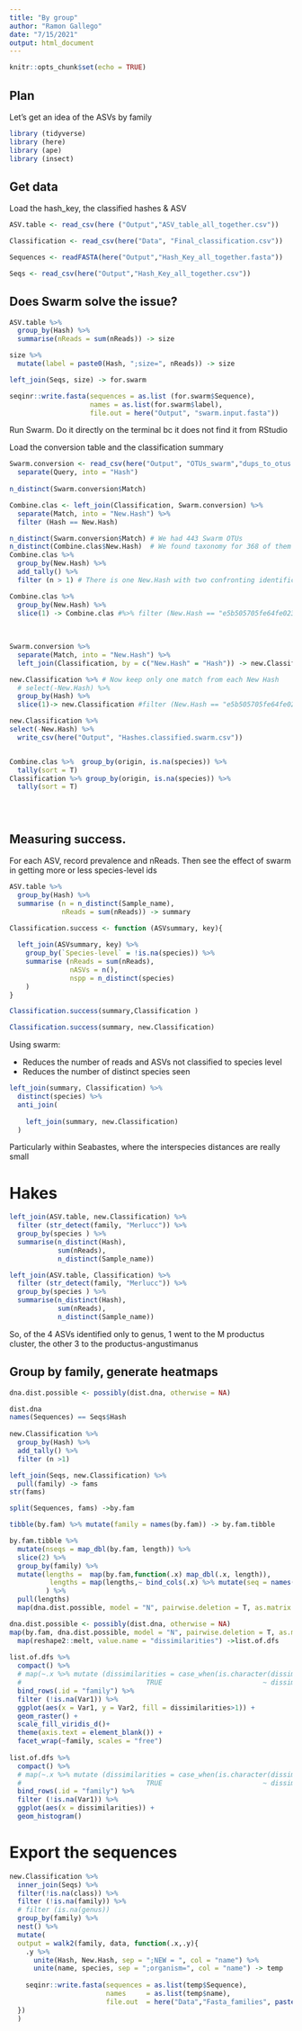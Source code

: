 ```yaml
---
title: "By group"
author: "Ramon Gallego"
date: "7/15/2021"
output: html_document
---
```


```r
knitr::opts_chunk$set(echo = TRUE)
```

## Plan

Let's get an idea of the ASVs by family
```r
library (tidyverse)
library (here)
library (ape)
library (insect)

```

## Get data

Load the hash_key, the classified hashes & ASV

```r

ASV.table <- read_csv(here ("Output","ASV_table_all_together.csv"))

Classification <- read_csv(here("Data", "Final_classification.csv"))

Sequences <- readFASTA(here("Output","Hash_Key_all_together.fasta"))

Seqs <- read_csv(here("Output","Hash_Key_all_together.csv"))

```

## Does Swarm solve the issue?

```r
ASV.table %>% 
  group_by(Hash) %>% 
  summarise(nReads = sum(nReads)) -> size

size %>% 
  mutate(label = paste0(Hash, ";size=", nReads)) -> size

left_join(Seqs, size) -> for.swarm

seqinr::write.fasta(sequences = as.list (for.swarm$Sequence),
                    names = as.list(for.swarm$label),
                    file.out = here("Output", "swarm.input.fasta"))

```

Run Swarm. Do it directly on the terminal bc it does not find it from RStudio

<!-- ```{bash} -->

<!-- bash /Users/ramon.gallegosimon/Projects/banzai/scripts/OTU_clustering/cluster_swarm.sh \ -->
<!--  /Users/ramon.gallegosimon/Projects/eDNA-Hake/Output/swarm.input.fasta -->

<!-- ``` -->


Load the conversion table and the classification summary

```r
Swarm.conversion <- read_csv(here("Output", "OTUs_swarm","dups_to_otus.csv")) %>% 
  separate(Query, into = "Hash")
  
n_distinct(Swarm.conversion$Match)

```

```r

Combine.clas <- left_join(Classification, Swarm.conversion) %>% 
  separate(Match, into = "New.Hash") %>% 
  filter (Hash == New.Hash) 

n_distinct(Swarm.conversion$Match) # We had 443 Swarm OTUs
n_distinct(Combine.clas$New.Hash)  # We found taxonomy for 368 of them
Combine.clas %>% 
  group_by(New.Hash) %>% 
  add_tally() %>% 
  filter (n > 1) # There is one New.Hash with two confronting identifications

Combine.clas %>% 
  group_by(New.Hash) %>% 
  slice(1) -> Combine.clas #%>% filter (New.Hash == "e5b505705fe64fe02348aa9612ad44e82b0d800e")
  
  
  
Swarm.conversion %>% 
  separate(Match, into = "New.Hash") %>% 
  left_join(Classification, by = c("New.Hash" = "Hash")) -> new.Classification

new.Classification %>% # Now keep only one match from each New Hash
  # select(-New.Hash) %>% 
  group_by(Hash) %>% 
  slice(1)-> new.Classification #filter (New.Hash == "e5b505705fe64fe02348aa9612ad44e82b0d800e")

new.Classification %>%   
select(-New.Hash) %>% 
  write_csv(here("Output", "Hashes.classified.swarm.csv"))


Combine.clas %>%  group_by(origin, is.na(species)) %>% 
  tally(sort = T)
Classification %>% group_by(origin, is.na(species)) %>% 
  tally(sort = T)


  
```

## Measuring success.

For each ASV, record prevalence and nReads. Then see the effect of swarm in getting more or less species-level ids

```r
ASV.table %>% 
  group_by(Hash) %>% 
  summarise (n = n_distinct(Sample_name),
             nReads = sum(nReads)) -> summary

Classification.success <- function (ASVsummary, key){
  
  left_join(ASVsummary, key) %>% 
    group_by(`Species-level` = !is.na(species)) %>% 
    summarise (nReads = sum(nReads),
               nASVs = n(), 
               nspp = n_distinct(species)
    )
}

Classification.success(summary,Classification )

Classification.success(summary, new.Classification)

```

Using swarm:

 - Reduces the number of reads and ASVs not classified to species level
 - Reduces the number of distinct species seen
 
```r
left_join(summary, Classification) %>% 
  distinct(species) %>% 
  anti_join(
    
    left_join(summary, new.Classification)
  )
```
 
Particularly within Seabastes, where the interspecies distances are really small

# Hakes

```r
left_join(ASV.table, new.Classification) %>% 
  filter (str_detect(family, "Merlucc")) %>% 
  group_by(species ) %>% 
  summarise(n_distinct(Hash),
            sum(nReads),
            n_distinct(Sample_name))
```

```r
left_join(ASV.table, Classification) %>% 
  filter (str_detect(family, "Merlucc")) %>% 
  group_by(species ) %>% 
  summarise(n_distinct(Hash),
            sum(nReads),
            n_distinct(Sample_name))
```

So, of the 4 ASVs identified only to genus, 1 went to the M productus cluster, the other 3 to the productus-angustimanus

## Group by family, generate heatmaps

```r
dna.dist.possible <- possibly(dist.dna, otherwise = NA)

dist.dna
names(Sequences) == Seqs$Hash
 
new.Classification %>% 
  group_by(Hash) %>% 
  add_tally() %>% 
  filter (n >1)

left_join(Seqs, new.Classification) %>% 
  pull(family) -> fams
str(fams)

split(Sequences, fams) ->by.fam

tibble(by.fam) %>% mutate(family = names(by.fam)) -> by.fam.tibble

by.fam.tibble %>% 
  mutate(nseqs = map_dbl(by.fam, length)) %>% 
  slice(2) %>%
  group_by(family) %>% 
  mutate(lengths =  map(by.fam,function(.x) map_dbl(.x, length)),
          lengths = map(lengths,~ bind_cols(.x) %>% mutate(seq = names(.x)) )
         ) %>% 
  pull(lengths)
  map(dna.dist.possible, model = "N", pairwise.deletion = T, as.matrix = T)

dna.dist.possible <- possibly(dist.dna, otherwise = NA)
map(by.fam, dna.dist.possible, model = "N", pairwise.deletion = T, as.matrix = T) %>% 
  map(reshape2::melt, value.name = "dissimilarities") ->list.of.dfs
  
list.of.dfs %>% 
  compact() %>% 
  # map(~.x %>% mutate (dissimilarities = case_when(is.character(dissimilarities)~ "200", 
  #                               TRUE                         ~ dissimilarities))) %>% 
  bind_rows(.id = "family") %>% 
  filter (!is.na(Var1)) %>% 
  ggplot(aes(x = Var1, y = Var2, fill = dissimilarities>1)) +
  geom_raster() +
  scale_fill_viridis_d()+
  theme(axis.text = element_blank()) +
  facet_wrap(~family, scales = "free")
  
list.of.dfs %>% 
  compact() %>% 
  # map(~.x %>% mutate (dissimilarities = case_when(is.character(dissimilarities)~ "200", 
  #                               TRUE                         ~ dissimilarities))) %>% 
  bind_rows(.id = "family") %>% 
  filter (!is.na(Var1)) %>% 
  ggplot(aes(x = dissimilarities)) +
  geom_histogram()
```

# Export the sequences

```r
new.Classification %>% 
  inner_join(Seqs) %>% 
  filter(!is.na(class)) %>% 
  filter (!is.na(family)) %>% 
  # filter (is.na(genus))
  group_by(family) %>% 
  nest() %>%
  mutate(
  output = walk2(family, data, function(.x,.y){
    .y %>% 
      unite(Hash, New.Hash, sep = ";NEW = ", col = "name") %>% 
      unite(name, species, sep = ";organism=", col = "name") -> temp
      
    seqinr::write.fasta(sequences = as.list(temp$Sequence),
                        names     = as.list(temp$name),
                        file.out  = here("Data","Fasta_families", paste0(.x, ".fasta")))
  })
  )
```

